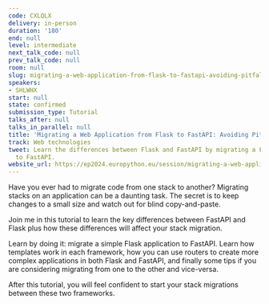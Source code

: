 ```yaml
---
code: CXLQLX
delivery: in-person
duration: '180'
end: null
level: intermediate
next_talk_code: null
prev_talk_code: null
room: null
slug: migrating-a-web-application-from-flask-to-fastapi-avoiding-pitfalls
speakers:
- SHLWHX
start: null
state: confirmed
submission_type: Tutorial
talks_after: null
talks_in_parallel: null
title: 'Migrating a Web Application from Flask to FastAPI: Avoiding Pitfalls'
track: Web technologies
tweet: Learn the differences between Flask and FastAPI by migrating a Flask web app
  to FastAPI.
website_url: https://ep2024.europython.eu/session/migrating-a-web-application-from-flask-to-fastapi-avoiding-pitfalls
---
```


Have you ever had to migrate code from one stack to another? Migrating stacks on an application can be a daunting task. The secret is to keep changes to a small size and watch out for blind copy-and-paste.

Join me in this tutorial to learn the key differences between FastAPI and Flask plus how these differences will affect your stack migration.

Learn by doing it: migrate a simple Flask application to FastAPI. Learn how templates work in each framework, how you can use routers to create more complex applications in both Flask and FastAPI, and finally some tips if you are considering migrating from one to the other and vice-versa.

After this tutorial, you will feel confident to start your stack migrations between these two frameworks.
